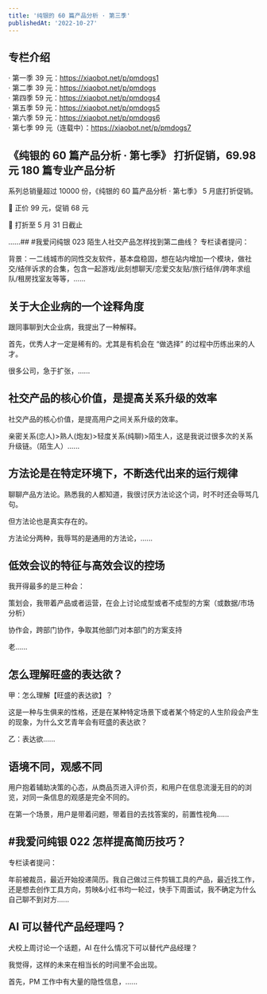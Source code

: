 ```yaml
---
title: '纯银的 60 篇产品分析 · 第三季'
publishedAt: '2022-10-27'
---
```


## 专栏介绍

· 第一季 39 元：https://xiaobot.net/p/pmdogs1  
· 第二季 39 元：https://xiaobot.net/p/pmdogs  
· 第四季 59 元：https://xiaobot.net/p/pmdogs4  
· 第五季 59 元：https://xiaobot.net/p/pmdogs5  
· 第六季 59 元：https://xiaobot.net/p/pmdogs6  
· 第七季 99 元（连载中）：https://xiaobot.net/p/pmdogs7

## 《纯银的 60 篇产品分析 · 第七季》 打折促销，69.98 元 180 篇专业产品分析
系列总销量超过 10000 份，《纯银的 60 篇产品分析 · 第七季》 5 月底打折促销。

🎉 正价 99 元，促销 68 元

🎉 打折至 5 月 31 日截止

......## #我爱问纯银 023 陌生人社交产品怎样找到第二曲线？
专栏读者提问：

背景：一二线城市的同性交友软件，基本盘稳固，想在站内增加一个模块，做社交/结伴诉求的合集，包含一起游戏/此刻想聊天/恋爱交友贴/旅行结伴/跨年求组队/租房找室友等等，......

## 关于大企业病的一个诠释角度
跟同事聊到大企业病，我提出了一种解释。

首先，优秀人才一定是稀有的。尤其是有机会在 “做选择” 的过程中历练出来的人才。

很多公司，急于扩张，......

## 社交产品的核心价值，是提高关系升级的效率
社交产品的核心价值，是提高用户之间关系升级的效率。

亲密关系(恋人)>熟人(炮友)>轻度关系(纯聊)>陌生人，这是我说过很多次的关系升级链。（陌生人）......

## 方法论是在特定环境下，不断迭代出来的运行规律
聊聊产品方法论。熟悉我的人都知道，我很讨厌方法论这个词，时不时还会辱骂几句。

但方法论也是真实存在的。

方法论分两种，我辱骂的是通用的方法论，......

## 低效会议的特征与高效会议的控场
我开得最多的是三种会：

策划会，我带着产品或者运营，在会上讨论成型或者不成型的方案（或数据/市场分析）

协作会，跨部门协作，争取其他部门对本部门的方案支持

老......

## 怎么理解旺盛的表达欲？
甲：怎么理解【旺盛的表达欲】？

这是一种与生俱来的性格，还是在某种特定场景下或者某个特定的人生阶段会产生的现象，为什么文艺青年会有旺盛的表达欲？

乙：表达欲......

## 语境不同，观感不同
用户抱着辅助决策的心态，从商品页进入评价页，和用户在信息流漫无目的的浏览，对同一条信息的观感是完全不同的。

在第一个场景，用户是带着问题，带着目的去找答案的，前置性视角......

## #我爱问纯银 022 怎样提高简历技巧？
专栏读者提问：

年前被裁员，最近开始投递简历。我自己做过三件剪辑工具的产品，最近找工作，还是想去创作工具方向，剪映&小红书均一轮过，快手下周面试，我不确定为什么自己聊不到对方......

## AI 可以替代产品经理吗？
犬校上周讨论一个话题，AI 在什么情况下可以替代产品经理？

我觉得，这样的未来在相当长的时间里不会出现。

首先，PM 工作中有大量的隐性信息，......


